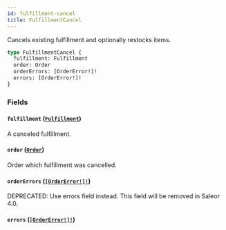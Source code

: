 ```yaml
---
id: fulfillment-cancel
title: FulfillmentCancel
---
```


Cancels existing fulfillment and optionally restocks items.

```graphql
type FulfillmentCancel {
  fulfillment: Fulfillment
  order: Order
  orderErrors: [OrderError!]!
  errors: [OrderError!]!
}
```

### Fields

#### `fulfillment` ([`Fulfillment`](../../../developer/api-reference/objects/fulfillment))

A canceled fulfillment.

#### `order` ([`Order`](../../../developer/api-reference/objects/order))

Order which fulfillment was cancelled.

#### `orderErrors` ([`[OrderError!]!`](../../../developer/api-reference/objects/order-error))

<span class="badge badge--warning">DEPRECATED: Use errors field instead. This field will be removed in Saleor 4.0.</span>

#### `errors` ([`[OrderError!]!`](../../../developer/api-reference/objects/order-error))
